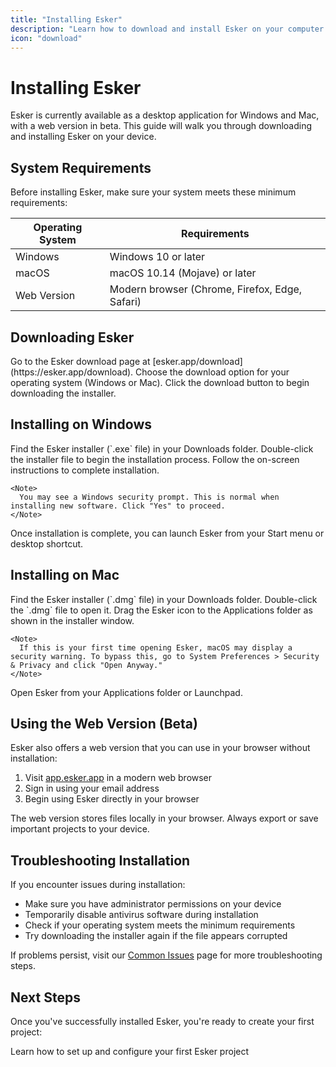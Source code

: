 ```yaml
---
title: "Installing Esker"
description: "Learn how to download and install Esker on your computer."
icon: "download"
---
```


# Installing Esker

Esker is currently available as a desktop application for Windows and Mac, with a web version in beta. This guide will walk you through downloading and installing Esker on your device.

## System Requirements

Before installing Esker, make sure your system meets these minimum requirements:

| Operating System | Requirements |
|------------------|--------------|
| Windows | Windows 10 or later |
| macOS | macOS 10.14 (Mojave) or later |
| Web Version | Modern browser (Chrome, Firefox, Edge, Safari) |

## Downloading Esker

<Steps>
  <Step title="Visit the Esker Website">
    Go to the Esker download page at [esker.app/download](https://esker.app/download).
  </Step>
  <Step title="Select Your Platform">
    Choose the download option for your operating system (Windows or Mac).
  </Step>
  <Step title="Start the Download">
    Click the download button to begin downloading the installer.
  </Step>
</Steps>

## Installing on Windows

<Steps>
  <Step title="Locate the Downloaded File">
    Find the Esker installer (`.exe` file) in your Downloads folder.
  </Step>
  <Step title="Run the Installer">
    Double-click the installer file to begin the installation process.
  </Step>
  <Step title="Follow Installation Prompts">
    Follow the on-screen instructions to complete installation.
    
    <Note>
      You may see a Windows security prompt. This is normal when installing new software. Click "Yes" to proceed.
    </Note>
  </Step>
  <Step title="Complete Installation">
    Once installation is complete, you can launch Esker from your Start menu or desktop shortcut.
  </Step>
</Steps>

## Installing on Mac

<Steps>
  <Step title="Locate the Downloaded File">
    Find the Esker installer (`.dmg` file) in your Downloads folder.
  </Step>
  <Step title="Open the Installer">
    Double-click the `.dmg` file to open it.
  </Step>
  <Step title="Install the Application">
    Drag the Esker icon to the Applications folder as shown in the installer window.
    
    <Note>
      If this is your first time opening Esker, macOS may display a security warning. To bypass this, go to System Preferences > Security & Privacy and click "Open Anyway."
    </Note>
  </Step>
  <Step title="Launch Esker">
    Open Esker from your Applications folder or Launchpad.
  </Step>
</Steps>

## Using the Web Version (Beta)

Esker also offers a web version that you can use in your browser without installation:

1. Visit [app.esker.app](https://app.esker.app) in a modern web browser
2. Sign in using your email address
3. Begin using Esker directly in your browser

<Warning>
  The web version stores files locally in your browser. Always export or save important projects to your device.
</Warning>

## Troubleshooting Installation

If you encounter issues during installation:

- Make sure you have administrator permissions on your device
- Temporarily disable antivirus software during installation
- Check if your operating system meets the minimum requirements
- Try downloading the installer again if the file appears corrupted

If problems persist, visit our [Common Issues](/help/common-issues) page for more troubleshooting steps.

## Next Steps

Once you've successfully installed Esker, you're ready to create your first project:

<Card title="Creating Your First Project" icon="file-circle-plus" href="/getting-started/first-project">
  Learn how to set up and configure your first Esker project
</Card>